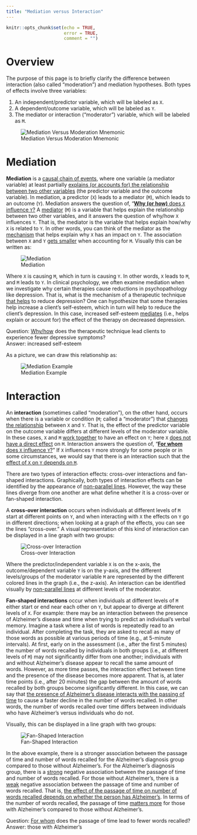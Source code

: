 ```yaml
---
title: "Mediation versus Interaction"
---
```


```r
knitr::opts_chunk$set(echo = TRUE,
                      error = TRUE,
                      comment = "")
```

# Overview

The purpose of this page is to briefly clarify the difference between interaction (also called "moderation") and mediation hypotheses.
Both types of effects involve three variables:

1. An independent/predictor variable, which will be labeled as `X`.
1. A dependent/outcome variable, which will be labeled as `Y`.
1. The mediator or interaction ("moderator") variable, which will be labeled as `M`.

![Mediation Versus Moderation Mnemonic](images/mediationModerationMnemonic.png)

# Mediation

**Mediation** is a <u>causal chain of events</u>, where one variable (a mediator variable) at least partially <u>explains (or accounts for) the relationship between two other variables</u> (the predictor variable and the outcome variable).
In mediation, a predictor (`X`) leads to a mediator (`M`), which leads to an outcome (`Y`).
Mediation answers the question of, "<u>**Why (or how)** does `X` influence `Y`?</u> A <u>mediator</u> (`M`) is a variable that helps explain the relationship between two other variables, and it answers the question of why/how `X` influences `Y`.
That is, the mediator is the variable that helps explain how/why `X` is related to `Y`.
In other words, you can think of the mediator as the <u>mechanism</u> that helps explain why `X` has an impact on `Y`.
The association between `X` and `Y` <u>gets smaller</u> when accounting for `M`.
Visually this can be written as:

![Mediation](images/mediation.png)

Where `X` is causing `M`, which in turn is causing `Y`.
In other words, `X` leads to `M`, and `M` leads to `Y`.
In clinical psychology, we often examine mediation when we investigate why certain therapies cause reductions in psychopathology like depression.
That is, what is the mechanism of a therapeutic technique <u>that helps</u> to reduce depression? One can hypothesize that some therapies help increase a client's self-esteem, which in turn will help to reduce the client's depression.
In this case, increased self-esteem <u>mediates</u> (i.e., helps explain or account for) the effect of the therapy on decreased depression.

Question: <u>Why/how</u> does the therapeutic technique lead clients to experience fewer depressive symptoms?\
Answer: increased self-esteem

As a picture, we can draw this relationship as:

![Mediation Example](images/mediationExample.png)

# Interaction
 
An **interaction** (sometimes called "moderation"), on the other hand, occurs when there is a variable or condition (`M`; called a "moderator") that <u>changes the relationship</u> between `X` and `Y`.
That is, the effect of the predictor variable on the outcome variable differs at different levels of the moderator variable.
In these cases, `X` and `M` <u>work together</u> to have an effect on `Y`; here `X` <u>does not have a direct effect</u> on `M`.
Interaction answers the question of, "<u>**For whom** does `X` influence `Y`?</u>"
If `X` influences `Y` more strongly for some people or in some circumstances, we would say that there is an interaction such that the <u>effect of `X` on `Y` depends on `M`</u>.

There are two types of interaction effects: cross-over interactions and fan-shaped interactions.
Graphically, both types of interaction effects can be identified by the appearance of <u>non-parallel lines</u>.
However, the way these lines diverge from one another are what define whether it is a cross-over or fan-shaped interaction.

A **cross-over interaction** occurs when individuals at different levels of `M` start at different points on `Y`, and when interacting with `X` the effects on `Y` go in different directions; when looking at a graph of the effects, you can see the lines "cross-over."
A visual representation of this kind of interaction can be displayed in a line graph with two groups:

![Cross-over Interaction](images/interactionCrossover.png)

Where the predictor/independent variable `X` is on the x-axis, the outcome/dependent variable `Y` is on the y-axis, and the different levels/groups of the moderator variable `M` are represented by the different colored lines in the graph (i.e., the z-axis).
An interaction can be identified visually by <u>non-parallel lines</u> at different levels of the moderator.

**Fan-shaped interactions** occur when individuals at different levels of `M` either start or end near each other on `Y`, but appear to diverge at different levels of `X`.
For example: there may be an interaction between the presence of Alzheimer's disease and time when trying to predict an individual's verbal memory.
Imagine a task where a list of words is repeatedly read to an individual.
After completing the task, they are asked to recall as many of those words as possible at various periods of time (e.g., at 5-minute intervals).
At first, early on in the assessment (i.e., after the first 5 minutes) the number of words recalled by individuals in both groups (i.e., at different levels of `M`) may not significantly differ from one another; individuals with and without Alzheimer's disease appear to recall the same amount of words.
However, as more time passes, the interaction effect between time and the presence of the disease becomes more apparent.
That is, at later time points (i.e., after 20 minutes) the gap between the amount of words recalled by both groups become significantly different.
In this case, we can say that <u>the presence of Alzheimer's disease interacts with the passing of time</u> to cause a faster decline in the number of words recalled.
In other words, the number of words recalled over time differs between individuals who have Alzheimer's versus individuals who do not.

Visually, this can be displayed in a line graph with two groups: 

 ![Fan-Shaped Interaction](images/interactionFanShaped.png)

In the above example, there is a stronger association between the passage of time and number of words recalled for the Alzheimer's diagnosis group compared to those without Alzheimer's.
For the Alzheimer's diagnosis group, there is a <u>strong</u> negative association between the passage of time and number of words recalled.
For those without Alzheimer's, there is a <u>weak</u> negative association between the passage of time and number of words recalled.
That is, <u>the effect of the passage of time on number of words recalled depends on whether the person has Alzheimer's</u>.
In terms of the number of words recalled, the passage of time <u>matters more</u> for those with Alzheimer's compared to those without Alzheimer's.

Question: <u>For whom</u> does the passage of time lead to fewer words recalled?\
Answer: those with Alzheimer's
